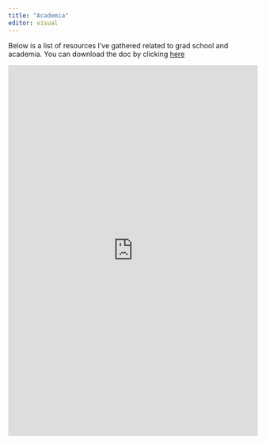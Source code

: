 ```yaml
---
title: "Academia"
editor: visual
---
```


Below is a list of resources I've gathered related to grad school and academia. You can download the doc by clicking [here](https://1drv.ms/w/s!AsOqrqp0wphPg_sgHBflgro7UkpwMA?e=nTDlrm)

<iframe width="100%" height="750" src="https://onedrive.live.com/embed?cid=4F98C274AAAEAAC3&resid=4F98C274AAAEAAC3%2164928&authkey=ADiIKISi8ZxfJ6k&em=2" width="100%" height="750" frameborder="0" scrolling="no"></iframe>